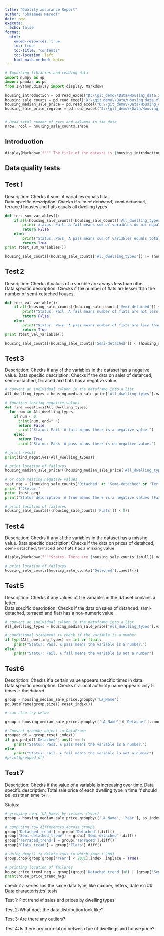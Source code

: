```yaml
---
title: "Quality Assurance Report"
author: "Shazmeen Maroof"
date: now
execute:
  echo: false
format:
  html:
    embed-resources: true
    toc: true
    toc-title: "Contents"
    toc-location: left
    html-math-method: katex
---
```


```python
# Importing libraries and reading data
import numpy as np
import pandas as pd
from IPython.display import display, Markdown

housing_introduction = pd.read_excel("D:\\git_demo\\Data/Housing_data.xlsx", sheet_name="introduction")
housing_sale_counts = pd.read_excel("D:\\git_demo\\Data/Housing_data.xlsx", sheet_name="sale_counts")
housing_median_sale_price = pd.read_excel("D:\\git_demo\\Data/Housing_data.xlsx", sheet_name="median_sale_price")
housing_sale_price_regions = pd.read_excel("D:\\git_demo\\Data/Housing_data.xlsx", sheet_name="median_sale_price_regions")


# Read total number of rows and columns in the data
nrow, ncol = housing_sale_counts.shape
```

## Introduction

```python
display(Markdown(f""" The title of the dataset is {housing_introduction.at[0, 'Column_b']}. {housing_introduction.at[1, 'Column_b']}. The data has been taken from {housing_introduction.at[2, 'Column_b']}. The data is published {housing_introduction.at[3, 'Column_b']}. The data covers {housing_introduction.at[4, 'Column_b']}. The data limitations are {housing_introduction.at[5, 'Column_b']}. The data is published {housing_introduction.at[7, 'Column_b']} confidence intervals. {housing_introduction.at[8, 'Column_b']}. There are {nrow} rows and {ncol} columns in the dataset. """))
``` 


## Data quality tests   

## Test 1  
Description: Checks if sum of variables equals total.  
Data specific description: Checks if sum of detahced, semi-detached, terraced houses and flats equals all dwelling types

```python
def test_sum_variables():
    if all(housing_sale_counts[(housing_sale_counts['All_dwelling_types']) != (housing_sale_counts['Detached'] + housing_sale_counts['Semi-detached'] + housing_sale_counts['Terraced'] + housing_sale_counts['Flats'])]):
        print("Status: Fail. A fail means sum of varaibles do not equal total.")
        return False
    else:
        print("Status: Pass. A pass means sum of variables equals total.")
        return True
print (test_sum_variables())

housing_sale_counts[(housing_sale_counts['All_dwelling_types']) != (housing_sale_counts['Detached'] + housing_sale_counts['Semi-detached'] + housing_sale_counts['Terraced'] + housing_sale_counts['Flats'])]

```

## Test 2  

Description: Checks if values of a variable are always less than other.  
Data specific description: Checks if the number of flats are lesser than the number of semi-detached houses.

```python
def test_val_variable():
    if all(housing_sale_counts[(housing_sale_counts['Semi-detached']) <(housing_sale_counts['Flats'])]): 
        print("Status: Fail. A fail means number of flats are not less than number of semi-detached houses in atleast one LA.")
        return False
    else:
        print("Status: Pass. A pass means number of flats are less than number of semi-detached houses in all LAs")
        return True
print (test_val_variable())

housing_sale_counts[(housing_sale_counts['Semi-detached']) < (housing_sale_counts['Flats'])]
```

## Test 3  

Description: Checks if any of the variables in the dataset has a negative value.
Data specific description: Checks if the data on sales of detahced, semi-detached, terraced and flats has a negative value. 
```python
# convert an individual column in the dataframe into a list
All_dwelling_types = housing_median_sale_price['All_dwelling_types'].values.tolist()

# function testing negative values
def find_negatives(All_dwelling_types):
  for num in All_dwelling_types:
    if num < 0:
      print(num, end=" ")
      return False
      print("Status: Fail. A fail means there is a negative value.")
    else:
      return True
      print("Status: Pass. A pass means there is no negative value.")
      
# print result
print(find_negatives(All_dwelling_types))    

# print location of failures
housing_median_sale_price[((housing_median_sale_price['All_dwelling_types']) < 0)]

# or code testing negative values
test_neg = ((housing_sale_counts['Detached' or 'Semi-detached' or 'Terraced' or 'Flats']) < 0).any()
print ("Status:")
print (test_neg)
print("Status description: A true means there is a negative values (Fail). A false means there is no negative value (Pass).")

# print location of failures
housing_sale_counts[((housing_sale_counts['Flats']) < 0)]
```

## Test 4

Description: Checks if any of the variables in the dataset has a missing value.
Data specific description: Checks if the data on prices of detahced, semi-detached, terraced and flats has a missing value. 
```python
display(Markdown(f"""Status: There are {housing_sale_counts.isnull().values.sum()} missing values in the dataset.  """))

# print location of failures
housing_sale_counts[housing_sale_counts['Detached'].isnull()]
``` 

## Test 5
Description: Checks if any values of the variables in the dataset contains a letter.  
Data specific description: Checks if the data on sales of detahced, semi-detached, terraced and flats has a non-numeric value.  
```python
# convert an individual column in the dataframe into a list
All_dwelling_types = housing_median_sale_price['All_dwelling_types'].values.tolist()

# conditional statement to check if the variable is a number
if type(All_dwelling_types) == int or float:
    print("Status: Pass. A pass means the variable is a number.")
else:
    print("Status: Fail. A fail means the variable is not a number")
```

## Test 6  
Description: Checks if a certain value appears specific times in data.  
Data specific description: Checks if a local authority name appears only 5 times in the dataset.  

```python
group = housing_median_sale_price.groupby('LA_Name')
pd.DataFrame(group.size().reset_index())

# can also try below

group = housing_median_sale_price.groupby(['LA_Name'])['Detached'].count()

# Convert groupby object to DataFrame 
grouped_df = group.reset_index()
if grouped_df['Detached'].any() == 5:
    print("Status: Pass. A pass means the variable is a number.")
else:
    print("Status: Fail. A fail means the variable is not a number")
#print(grouped_df)
```


## Test 7  
Description: Checks if the value of a variable is increasing over time. 
Data specific description: Total sale price of each dwelling type in time 't' should be less than time 't+1'.  

Status: 
```python
# grouping rows (LA_Name) by columns (Year)
group = housing_median_sale_price.groupby(['LA_Name', 'Year'], as_index=False)[['Detached', 'Semi-detached', 'Terraced', 'Flats']].first()

# computing row differences across groups
group['Detached_trend'] = group['Detached'].diff()
group['Semi-detached_trend'] = group['Semi-detached'].diff()
group['Terraced_trend'] = group['Terraced'].diff()
group['Flats_trend'] = group['Flats'].diff()

# Using drop() to delete rows in which Year < 2001
group.drop(group[group['Year'] < 2001].index, inplace = True)

# printing location of failures
house_price_trend_neg = group[(group['Detached_trend']<0) | (group['Semi-detached_trend']<0) | (group['Terraced_trend']<0) | (group['Flats_trend']<0)]
print(house_price_trend_neg)
```


check if a series has the same data type, like number, letters, date etc
## Data characteristics' tests

Test 1: Plot trend of sales and prices by dwelling types

Test 2: What does the data distribution look like? 

Test 3: Are there any outliers?

Test 4: Is there any correlation between tpe of dwellings and house price?
